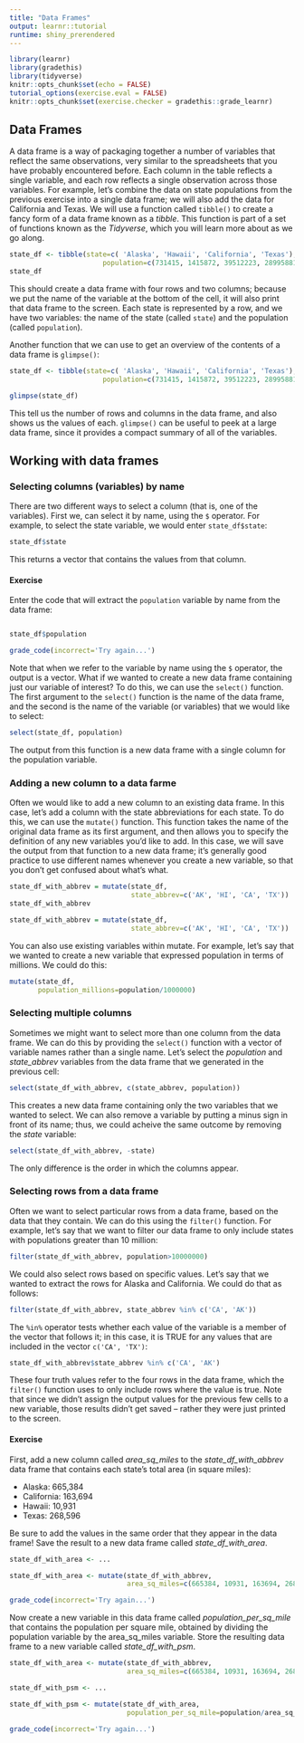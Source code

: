 ```yaml
---
title: "Data Frames"
output: learnr::tutorial
runtime: shiny_prerendered
---
```


```r
library(learnr)
library(gradethis)
library(tidyverse)
knitr::opts_chunk$set(echo = FALSE)
tutorial_options(exercise.eval = FALSE)
knitr::opts_chunk$set(exercise.checker = gradethis::grade_learnr)
```

## Data Frames

A data frame is a way of packaging together a number of variables that reflect the same observations, very similar to the spreadsheets that you have probably encountered before.  Each column in the table reflects a single variable, and each row reflects a single observation across those variables.  For example, let's combine the data on state populations from the previous exercise into a single data frame; we will also add the data for California and Texas.  We will use a function called `tibble()` to create a fancy form of a data frame known as a *tibble*.  This function is part of a set of functions known as the *Tidyverse*, which you will learn more about as we go along.  

```r
state_df <- tibble(state=c( 'Alaska', 'Hawaii', 'California', 'Texas'),
                       population=c(731415, 1415872, 39512223, 28995881))
state_df
```

This should create a data frame with four rows and two columns; because we put the name of the variable at the bottom of the cell, it will also print that data frame to the screen.  Each state is represented by a row, and we have two variables: the name of the state (called `state`) and the population (called `population`).

Another function that we can use to get an overview of the contents of a data frame is `glimpse()`:

```r
state_df <- tibble(state=c( 'Alaska', 'Hawaii', 'California', 'Texas'),
                       population=c(731415, 1415872, 39512223, 28995881))

```

```r
glimpse(state_df)
```

This tell us the number of rows and columns in the data frame, and also shows us the values of each.  `glimpse()` can be useful to peek at a large data frame, since it provides a compact summary of all of the variables.

## Working with data frames

### Selecting columns (variables) by name

There are two different ways to select a column (that is, one of the variables).  First we, can select it by name, using the `$` operator.  For example, to select the state variable, we would enter `state_df$state`:

```r
state_df$state
```

This returns a vector that contains the values from that column.  

#### Exercise

Enter the code that will extract the `population` variable by name from the data frame:

```r

```

```r
state_df$population
```

```r
grade_code(incorrect='Try again...')
```

Note that when we refer to the variable by name using the `$` operator, the output is a vector. What if we wanted to create a new data frame containing just our variable of interest?  To do this, we can use the `select()` function.  The first argument to the `select()` function is the name of the data frame, and the second is the name of the variable (or variables) that we would like to select:

```r
select(state_df, population)
```

The output from this function is a new data frame with a single column for the population variable.


### Adding a new column to a data farme

Often we would like to add a new column to an existing data frame.  In this case, let's add a column with the state abbreviations for each state.  To do this, we can use the `mutate()` function.  This function takes the name of the original data frame as its first argument, and then allows you to specify the definition of any new variables you'd like to add.  In this case, we will save the output from that function to a new data frame; it's generally good practice to use different names whenever you create a new variable, so that you don't get confused about what's what.

```r
state_df_with_abbrev = mutate(state_df,
                              state_abbrev=c('AK', 'HI', 'CA', 'TX'))
state_df_with_abbrev
```

```r
state_df_with_abbrev = mutate(state_df,
                              state_abbrev=c('AK', 'HI', 'CA', 'TX'))

```

You can also use existing variables within mutate.  For example, let's say that we wanted to create a new variable that expressed population in terms of millions.  We could do this:

```r

mutate(state_df,
       population_millions=population/1000000)
```

### Selecting multiple columns

Sometimes we might want to select more than one column from the data frame.  We can do this by providing the `select()` function with a vector of variable names rather than a single name.  Let's select the *population* and *state_abbrev* variables from the data frame that we generated in the previous cell:

```r
select(state_df_with_abbrev, c(state_abbrev, population))
```

This creates a new data frame containing only the two variables that we wanted to select.  We can also remove a variable by putting a minus sign in front of its name; thus, we could acheive the same outcome by removing the *state* variable:

```r
select(state_df_with_abbrev, -state)

```
The only difference is the order in which the columns appear.

### Selecting rows from a data frame

Often we want to select particular rows from a data frame, based on the data that they contain.  We can do this using the `filter()` function.  For example, let's say that we want to filter our data frame to only include states with populations greater than 10 million:

```r
filter(state_df_with_abbrev, population>10000000)
```

We could also select rows based on specific values.  Let's say that we wanted to extract the rows for Alaska and California.  We could do that as follows:

```r
filter(state_df_with_abbrev, state_abbrev %in% c('CA', 'AK'))
```

The `%in%` operator tests whether each value of the variable is a member of the vector that follows it; in this case, it is TRUE for any values that are included in the vector `c('CA', 'TX')`:

```r
state_df_with_abbrev$state_abbrev %in% c('CA', 'AK')
```

These four truth values refer to the four rows in the data frame, which the `filter()` function uses to only include rows where the value is true.  Note that since we didn't assign the output values for the previous few cells to a new variable, those results didn't get saved -- rather they were just printed to the screen.

#### Exercise

First, add a new column called *area_sq_miles* to the *state_df_with_abbrev* data frame that contains each state's total area (in square miles):

- Alaska: 665,384
- California: 163,694
- Hawaii: 10,931
- Texas: 268,596

Be sure to add the values in the same order that they appear in the data frame! Save the result to a new data frame called *state_df_with_area*.  

```r
state_df_with_area <- ...
```

```r
state_df_with_area <- mutate(state_df_with_abbrev,
                             area_sq_miles=c(665384, 10931, 163694, 268596))
```

```r
grade_code(incorrect='Try again...')
```


Now create a new variable in this data frame called *population_per_sq_mile* that contains the population per square mile, obtained by dividing the population variable by the area_sq_miles variable.  Store the resulting data frame to a new variable called *state_df_with_psm*.

```r
state_df_with_area <- mutate(state_df_with_abbrev,
                             area_sq_miles=c(665384, 10931, 163694, 268596))
```

```r
state_df_with_psm <- ...
```

```r
state_df_with_psm <- mutate(state_df_with_area,
                             population_per_sq_mile=population/area_sq_miles)
```

```r
grade_code(incorrect='Try again...')
```
